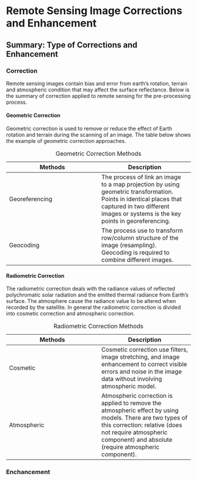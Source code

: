 # Remote Sensing Image Corrections and Enhancement

## Summary: Type of Corrections and Enhancement

### Correction

Remote sensing images contain bias and error from earth's rotation, terrain and atmospheric condition that may affect the surface reflectance. Below is the summary of correction applied to remote sensing for the pre-processing process.

#### Geometric Correction

Geometric correction is used to remove or reduce the effect of Earth rotation and terrain during the scanning of an image. The table below shows the example of geometric correction approaches.

| **Methods** | **Description** |
|----|----|
| Georeferencing | The process of link an image to a map projection by using geometric transformation. Points in identical places that captured in two different images or systems is the key points in georeferencing. |
| Geocoding | The process use to transform row/column structure of the image (resampling). Geocoding is required to combine different images. |

: Geometric Correction Methods

#### Radiometric Correction

The radiometric correction deals with the radiance values of reflected polychromatic solar radiation and the emitted thermal radiance from Earth's surface. The atmosphere cause the radiance value to be altered when recorded by the satellite. In general the radiometric correction is divided into cosmetic correction and atmospheric correction.

| **Methods** | **Description** |
|----|----|
| Cosmetic | Cosmetic correction use filters, image stretching, and image enhancement to correct visible errors and noise in the image data without involving atmospheric model. |
| Atmospheric | Atmospheric correction is applied to remove the atmospheric effect by using models. There are two types of this correction: relative (does not require atmospheric component) and absolute (require atmospheric component). |

: Radiometric Correction Methods

### Enchancement
